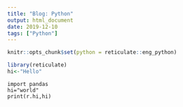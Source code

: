 ```yaml
---
title: "Blog: Python"
output: html_document
date: 2019-12-10
tags: ["Python"]
---
```


```r
knitr::opts_chunk$set(python = reticulate::eng_python)
```

```R
library(reticulate)
hi<-"Hello"
```

```python3
import pandas
hi="world"
print(r.hi,hi)
```